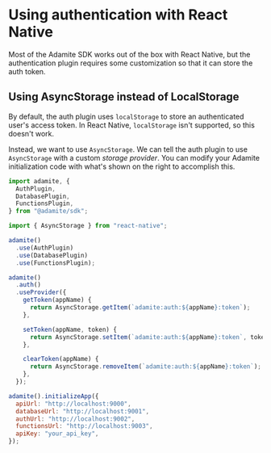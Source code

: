 # Using authentication with React Native

<span className="lead">
  Most of the Adamite SDK works out of the box with React Native, but the
  authentication plugin requires some customization so that it can store the
  auth token.
</span>

## Using AsyncStorage instead of LocalStorage

<section>

<div>

By default, the auth plugin uses `localStorage` to store an authenticated user's access token. In React Native, `localStorage` isn't supported, so this doesn't work.

Instead, we want to use `AsyncStorage`. We can tell the auth plugin to use `AsyncStorage` with a custom _storage provider_. You can modify your Adamite initialization code with what's shown on the right to accomplish this.

</div>

```js
import adamite, {
  AuthPlugin,
  DatabasePlugin,
  FunctionsPlugin,
} from "@adamite/sdk";

import { AsyncStorage } from "react-native";

adamite()
  .use(AuthPlugin)
  .use(DatabasePlugin)
  .use(FunctionsPlugin);

adamite()
  .auth()
  .useProvider({
    getToken(appName) {
      return AsyncStorage.getItem(`adamite:auth:${appName}:token`);
    },

    setToken(appName, token) {
      return AsyncStorage.setItem(`adamite:auth:${appName}:token`, token);
    },

    clearToken(appName) {
      return AsyncStorage.removeItem(`adamite:auth:${appName}:token`);
    },
  });

adamite().initializeApp({
  apiUrl: "http://localhost:9000",
  databaseUrl: "http://localhost:9001",
  authUrl: "http://localhost:9002",
  functionsUrl: "http://localhost:9003",
  apiKey: "your_api_key",
});
```

</section>
